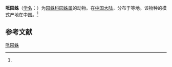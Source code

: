 {{Speciesbox
| name = 哌园蛛
| status = 
| status_system = 
| image = 
| genus = Araneus
| species = pecuensis
| authority = (Karsch, 1881)<ref name='id13528'>{{cite web| url =http://www.bioinfo.cn/db05/BjdwSpecies.php?action=view&id=13528| title =哌园蛛| work =《中国动物物种编目数据库》| publisher =中国科学院微生物研究所| author =中国科学院动物研究所| accessdate =2009-04-28| deadurl =yes| archiveurl =https://web.archive.org/web/20160305061845/http://www.bioinfo.cn/db05/BjdwSpecies.php?action=view&id=13528| archivedate =2016-03-05}}</ref>
}}

'''哌园蛛'''（[[学名|学名]]：{{lang|la|'''''Araneus pecuensis'''''}}）为[[园蛛科|园蛛科]][[园蛛属|园蛛属]]的动物。在[[中国大陆|中国大陆]]，分布于等地。该物种的模式产地在中国。<ref name='id13528'/>

== 参考文献 ==
{{reflist}}

{{Wikispecies|Araneus pecuensis}}

{{taxonbar}}

[[Category:园蛛属|哌园蛛]]


{{蜘蛛小作品}}